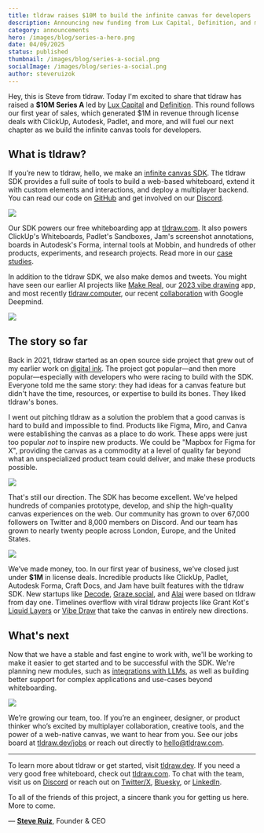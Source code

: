 ```yaml
---
title: tldraw raises $10M to build the infinite canvas for developers
description: Announcing new funding from Lux Capital, Definition, and more
category: announcements
hero: /images/blog/series-a-hero.png
date: 04/09/2025
status: published
thumbnail: /images/blog/series-a-social.png
socialImage: /images/blog/series-a-social.png
author: steveruizok
---
```


Hey, this is Steve from tldraw. Today I'm excited to share that tldraw has raised a **$10M Series A** led by [Lux Capital](https://www.luxcapital.com/) and [Definition](https://www.definitioncap.com/). This round follows our first year of sales, which generated $1M in revenue through license deals with ClickUp, Autodesk, Padlet, and more, and will fuel our next chapter as we build the infinite canvas tools for developers.

## What is tldraw?

If you’re new to tldraw, hello, we make an [infinite canvas SDK](https://tldraw.dev). The tldraw SDK provides a full suite of tools to build a web-based whiteboard, extend it with custom elements and interactions, and deploy a multiplayer backend. You can read our code on [GitHub](https://github.com/tldraw/tldraw) and get involved on our [Discord](https://discord.tldraw.com/?utm_source=blog&utm_medium=organic&utm_campaign=seriesa).

<Image
	src="/images/blog/series-a-grant-kot.png"
	caption="Grant Kot's Liquid Layers combines a liquid simulation with tldraw's canvas."
/>

Our SDK powers our free whiteboarding app at [tldraw.com](https://tldraw.com). It also powers ClickUp's Whiteboards, Padlet's Sandboxes, Jam's screenshot annotations, boards in Autodesk's Forma, internal tools at Mobbin, and hundreds of other products, experiments, and research projects. Read more in our [case studies](https://tldraw.dev/blog/case-studies).

In addition to the tldraw SDK, we also make demos and tweets. You might have seen our earlier AI projects like [Make Real](https://makereal.tldraw.com/), our [2023 vibe drawing](https://tldraw.dev/blog/product/make-real-the-story-so-far) app, and most recently [tldraw.computer](https://computer.tldraw.com/), our recent [collaboration](https://ai.google.dev/showcase/tldraw) with Google Deepmind.

<Image
	src="/images/blog/series-a-computer.png"
	caption="Our tldraw.computer collaboration with Google Deepmind."
/>

## The story so far

Back in 2021, tldraw started as an open source side project that grew out of my earlier work on [digital ink](https://www.perfect-freehand.com/). The project got popular—and then more popular—especially with developers who were racing to build with the SDK. Everyone told me the same story: they had ideas for a canvas feature but didn't have the time, resources, or expertise to build its bones. They liked tldraw's bones.

I went out pitching tldraw as a solution the problem that a good canvas is hard to build and impossible to find. Products like Figma, Miro, and Canva were establishing the canvas as a place to do work. These apps were just too popular _not_ to inspire new products. We could be "Mapbox for Figma for X", providing the canvas as a commodity at a level of quality far beyond what an unspecialized product team could deliver, and make these products possible.

<Image
	src="/images/blog/series-a-clickup.png"
	caption="ClickUp refreshed their whiteboard with tldraw's SDK."
/>

That's still our direction. The SDK has become excellent. We've helped hundreds of companies prototype, develop, and ship the high-quality canvas experiences on the web. Our community has grown to over 67,000 followers on Twitter and 8,000 members on Discord. And our team has grown to nearly twenty people across London, Europe, and the United States.

<Image
	src="/images/blog/series-a-padlet.png"
	caption="Padlet's Sandboxes are built with the tldraw SDK."
/>

We’ve made money, too. In our first year of business, we’ve closed just under **$1M** in license deals. Incredible products like ClickUp, Padlet, Autodesk Forma, Craft Docs, and Jam have built features with the tldraw SDK. New startups like [Decode](https://decode.dev/), [Graze.social](https://www.graze.social/), and [Alai](https://getalai.com/) were based on tldraw from day one. Timelines overflow with viral tldraw projects like Grant Kot's [Liquid Layers](https://grantkot.com/draw/) or [Vibe Draw](https://tryvibedraw.com/) that take the canvas in entirely new directions.

## What's next

Now that we have a stable and fast engine to work with, we'll be working to make it easier to get started and to be successful with the SDK. We're planning new modules, such as [integrations with LLMs](https://github.com/tldraw/ai), as well as building better support for complex applications and use-cases beyond whiteboarding.

<Image
	src="/images/blog/series-a-right-angles.png"
	caption="Work in progress: right angle arrows."
/>

We’re growing our team, too. If you’re an engineer, designer, or product thinker who’s excited by multiplayer collaboration, creative tools, and the power of a web-native canvas, we want to hear from you. See our jobs board at [tldraw.dev/jobs](https://tldraw.dev/jobs) or reach out directly to <hello@tldraw.com>.

---

To learn more about tldraw or get started, visit [tldraw.dev](https://tldraw.dev). If you need a very good free whiteboard, check out [tldraw.com](https://tldraw.com). To chat with the team, visit us on [Discord](https://discord.tldraw.com/?utm_source=blog&utm_medium=organic&utm_campaign=seriesa) or reach out on [Twitter/X](https://x.com/tldraw), [Bluesky](https://bsky.app/profile/tldraw.com), or [LinkedIn](https://www.linkedin.com/company/tldraw/).

To all of the friends of this project, a sincere thank you for getting us here. More to come.

— [**Steve Ruiz**](https://x.com/steveruizok), Founder & CEO
